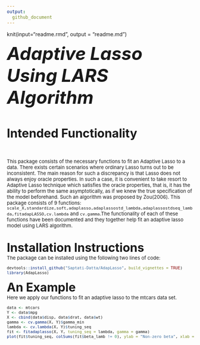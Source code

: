 ```yaml
---
output:
  github_document
---
```


knit(input="readme.rmd", output = "readme.md")

<font size = "10">_**Adaptive Lasso Using LARS Algorithm**_

<font size = "6"> **Intended Functionality**\

<font size = "2">This package consists of the necessary functions to fit an Adaptive Lasso to a data. There exists certain scenarios where ordinary Lasso turns out to be inconsistent. The main reason for such a discrepancy is that Lasso does not always enjoy oracle properties. In such a case, it is convenient to take resort to Adaptive Lasso technique which satisfies the oracle properties, that is, it has the ability to perform the same asymptotically, as if we knew the true specification of the model beforehand. Such an algorithm was proposed by Zou(2006). This package consists of 9 functions: ```scale_X,standardize,soft,adaplasso,adaplassostd_lambda,adaplassostdseq_lambda,fitadapLASSO,cv.lambda``` and ```cv.gamma```.The functionality of each of these functions have been documented and they together help fit an adaptive lasso model using LARS algorithm.

<font size = "6"> **Installation Instructions**\
<font size = "2"> The package can be installed using the following two lines of code:
```r
devtools::install_github("Saptati-Datta/AdapLasso", build_vignettes = TRUE)
library(AdapLasso)

```

<font size = "6"> **An Example**\
<font size = "2">Here we apply our functions to fit an adaptive lasso to the mtcars data set.
```r
data <- mtcars
Y <- data$mpg
X <- cbind(data$disp, data$drat, data$wt)
gamma <- cv.gamma(X, Y)$gamma_min
lambda <- cv.lambda(X, Y)$tuning_seq
fit <- fitadaplasso(X, Y, tuning_seq = lambda, gamma = gamma)
plot(fit$tuning_seq, colSums(fit$beta_lamb != 0), ylab = "Non-zero beta", xlab = "tuning_seq",type = "l")
```

